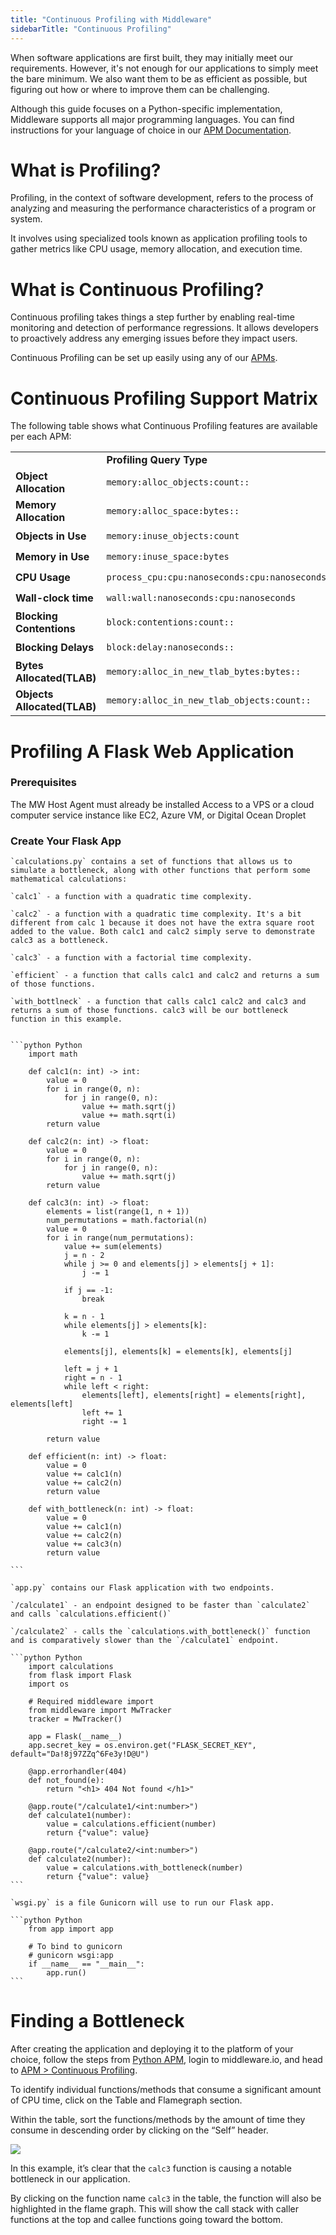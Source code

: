 ```yaml
---
title: "Continuous Profiling with Middleware"
sidebarTitle: "Continuous Profiling"
---
```


When software applications are first built, they may initially meet our requirements. However, it's not enough for our applications to simply meet the bare minimum. We also want them to be as efficient as possible, but figuring out how or where to improve them can be challenging.

<Note> Although this guide focuses on a Python-specific implementation, Middleware supports all major programming languages. You can find instructions for your language of choice in our [APM Documentation](https://docs.middleware.io/apm-configuration/apm_overview). </Note>

# What is Profiling?

Profiling, in the context of software development, refers to the process of analyzing and measuring the performance characteristics of a program or system. 

It involves using specialized tools known as application profiling tools to gather metrics like CPU usage, memory allocation, and execution time.

# What is Continuous Profiling?

Continuous profiling takes things a step further by enabling real-time monitoring and detection of performance regressions. It allows developers to proactively address any emerging issues before they impact users. 

Continuous Profiling can be set up easily using any of our [APMs](https://docs.middleware.io/apm-configuration/apm_overview). 

# Continuous Profiling Support Matrix

The following table shows what Continuous Profiling features are available per each APM:

|     |     |     |     |    |           |
| :- | :- | :-: | :-: |:-: | :-: | 
|                             | __Profiling Query Type__                        |__Node.js__ | __Go__ | __Java__ | __Ruby__ | __.NET__ | __PHP__ | __Python__ | __Next.js__ | __Vercel__ | __Cloudflare__ | 
| __Object Allocation__       | `memory:alloc_objects:count::`                  |       ✖️    |    ✅  |     ✖️    |    ✖️     |     ✖️    |    ✖️    |     ✖️      |    ✖️        |      ✖️     |         ✖️      |
| __Memory Allocation__       | `memory:alloc_space:bytes::`                    |       ✖️    |    ✅  |    ✖️     |    ✖️     |     ✖️    |    ✖️    |     ✖️      |    ✖️        |      ✖️     |         ✖️      |
| __Objects in Use__          | `memory:inuse_objects:count`                    |   ✅       |    ✅  |    ✖️     |    ✖️     |     ✖️    |    ✖️    |     ✖️      |    ✅       |      ✅    |        ✖️      |
| __Memory in Use__           | `memory:inuse_space:bytes`                      |   ✅       |    ✅  |    ✖️     |    ✖️     |     ✖️    |    ✖️    |     ✖️      |    ✅       |      ✅    |      ✖️        |
| __CPU Usage__               | `process_cpu:cpu:nanoseconds:cpu:nanoseconds`   |    ✖️       |✅      |✅        |✅        |     ✖️    |    ✖️    |          ✅|           ✅|          ✅|        ✖️       |
| __Wall-clock time__         | `wall:wall:nanoseconds:cpu:nanoseconds`         |       ✖️    |   ✖️    |     ✖️    |    ✖️     |    ✅    |    ✖️    |     ✖️      |    ✖️        |      ✖️     |         ✖️      |
| __Blocking Contentions__    | `block:contentions:count::`                     |  ✖️         |   ✖️    |    ✅    |    ✖️     |     ✖️    |    ✖️    |     ✖️      |    ✖️        |      ✖️     |         ✖️      |
| __Blocking Delays__         | `block:delay:nanoseconds::`                     |  ✖️         |   ✖️    |✅        |    ✖️     |     ✖️    |    ✖️    |     ✖️      |    ✖️        |      ✖️     |         ✖️      |
| __Bytes Allocated(TLAB)__   | `memory:alloc_in_new_tlab_bytes:bytes::`        |  ✖️         |   ✖️    |✅        |    ✖️     |     ✖️    |    ✖️    |     ✖️      |    ✖️        |      ✖️     |         ✖️      |
| __Objects Allocated(TLAB)__ | `memory:alloc_in_new_tlab_objects:count::`      |  ✖️         |   ✖️    |✅        |    ✖️     |     ✖️    |    ✖️    |     ✖️      |    ✖️        |      ✖️     |         ✖️      |


# Profiling A Flask Web Application

### Prerequisites

<Steps>
  <Step title="MW Agent Installed">
    The MW Host Agent must already be installed
  </Step>
  <Step title="VPS or Cloud Computer">
    Access to a VPS or a cloud computer service instance like EC2, Azure VM, or Digital Ocean Droplet
  </Step>
</Steps>

### Create Your Flask App

<Accordion title="calculations.py">

    `calculations.py` contains a set of functions that allows us to simulate a bottleneck, along with other functions that perform some mathematical calculations:

    `calc1` - a function with a quadratic time complexity.

    `calc2` - a function with a quadratic time complexity. It's a bit different from calc 1 because it does not have the extra square root added to the value. Both calc1 and calc2 simply serve to demonstrate calc3 as a bottleneck.

    `calc3` - a function with a factorial time complexity.

    `efficient` - a function that calls calc1 and calc2 and returns a sum of those functions.

    `with_bottlneck` - a function that calls calc1 calc2 and calc3 and returns a sum of those functions. calc3 will be our bottleneck function in this example.


    ```python Python
        import math

        def calc1(n: int) -> int:
            value = 0
            for i in range(0, n):
                for j in range(0, n):
                    value += math.sqrt(j)
                    value += math.sqrt(i)
            return value

        def calc2(n: int) -> float:
            value = 0
            for i in range(0, n):
                for j in range(0, n):
                    value += math.sqrt(j)
            return value

        def calc3(n: int) -> float:
            elements = list(range(1, n + 1))
            num_permutations = math.factorial(n)
            value = 0
            for i in range(num_permutations):
                value += sum(elements)
                j = n - 2
                while j >= 0 and elements[j] > elements[j + 1]:
                    j -= 1

                if j == -1:
                    break

                k = n - 1
                while elements[j] > elements[k]:
                    k -= 1

                elements[j], elements[k] = elements[k], elements[j]

                left = j + 1
                right = n - 1
                while left < right:
                    elements[left], elements[right] = elements[right], elements[left]
                    left += 1
                    right -= 1

            return value

        def efficient(n: int) -> float:
            value = 0
            value += calc1(n)
            value += calc2(n)
            return value

        def with_bottleneck(n: int) -> float:
            value = 0
            value += calc1(n)
            value += calc2(n)
            value += calc3(n)
            return value

    ```
</Accordion>

<Accordion title="app.py">

    `app.py` contains our Flask application with two endpoints.

    `/calculate1` - an endpoint designed to be faster than `calculate2` and calls `calculations.efficient()` 

    `/calculate2` - calls the `calculations.with_bottleneck()` function and is comparatively slower than the `/calculate1` endpoint.

    ```python Python
        import calculations
        from flask import Flask
        import os

        # Required middleware import 
        from middleware import MwTracker
        tracker = MwTracker()

        app = Flask(__name__)
        app.secret_key = os.environ.get("FLASK_SECRET_KEY", default="Da!8j97ZZq^6Fe3y!D@U")

        @app.errorhandler(404)
        def not_found(e):
            return "<h1> 404 Not found </h1>"

        @app.route("/calculate1/<int:number>")
        def calculate1(number):
            value = calculations.efficient(number)
            return {"value": value}

        @app.route("/calculate2/<int:number>")
        def calculate2(number):
            value = calculations.with_bottleneck(number)
            return {"value": value}
    ```
</Accordion>

<Accordion title="wsgi.py">

    `wsgi.py` is a file Gunicorn will use to run our Flask app.

    ```python Python
        from app import app

        # To bind to gunicorn
        # gunicorn wsgi:app
        if __name__ == "__main__":
            app.run()
    ```
</Accordion>

# Finding a Bottleneck

After creating the application and deploying it to the platform of your choice, follow the steps from [Python APM](https://docs.middleware.io/apm-configuration/python), login to middleware.io, and head to [APM > Continuous Profiling](https://app.middleware.io/apm/continuous-profiling). 

To identify individual functions/methods that consume a significant amount of CPU time, click on the Table and Flamegraph section. 

Within the table, sort the functions/methods by the amount of time they consume in descending order by clicking on the “Self” header.

![](https://lh7-us.googleusercontent.com/WQAtXx61AXLgXvGUOCobEZaAhckbQ0XT4bbL3W8BsgCECsUJnl7iS7Rprj6tnn3qsGlf9J2xHh9Uwy-ewwmmYbFf6mB4SetBjk7yX5LzAZocwg4GHy21UlH7EC3GGUk9hYwHYqp4kW0ztv-8kcyb2Jc)

In this example, it’s clear that the `calc3` function is causing a notable bottleneck in our application. 

By clicking on the function name `calc3` in the table, the function will also be highlighted in the flame graph. This will show the call stack with caller functions at the top and callee functions going toward the bottom.




